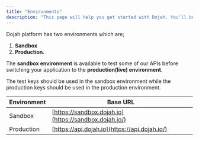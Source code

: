 ```yaml
---
title: "Environments"
description: "This page will help you get started with Dojah. You'll be up and running in a jiffy!"
---
```



Dojah platform has two environments which are;

1.  **Sandbox**
2.  **Production**.

The **sandbox environment** is available to test some of our APIs before switching your application to the **production(live) environment**.


The test keys should be used in the sandbox environment while the production keys should be used in the production environment.

| Environment | Base URL |
| --- | --- |
| Sandbox | [https://sandbox.dojah.io](https://sandbox.dojah.io/) |
| Production | [https://api.dojah.io](https://api.dojah.io/) |